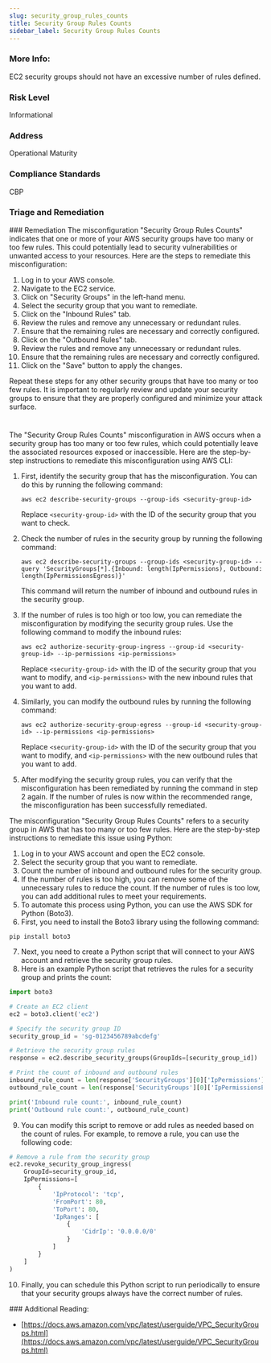 ```yaml
---
slug: security_group_rules_counts
title: Security Group Rules Counts
sidebar_label: Security Group Rules Counts
---
```


### More Info:

EC2 security groups should not have an excessive number of rules defined.

### Risk Level

Informational

### Address

Operational Maturity

### Compliance Standards

CBP



### Triage and Remediation
<Tabs>
<Tab title='Remediation'>
### Remediation

<AccordionGroup>
<Accordion title='Using Console' defaultOpen='true'>
The misconfiguration "Security Group Rules Counts" indicates that one or more of your AWS security groups have too many or too few rules. This could potentially lead to security vulnerabilities or unwanted access to your resources. Here are the steps to remediate this misconfiguration:

1. Log in to your AWS console.
2. Navigate to the EC2 service.
3. Click on "Security Groups" in the left-hand menu.
4. Select the security group that you want to remediate.
5. Click on the "Inbound Rules" tab.
6. Review the rules and remove any unnecessary or redundant rules.
7. Ensure that the remaining rules are necessary and correctly configured.
8. Click on the "Outbound Rules" tab.
9. Review the rules and remove any unnecessary or redundant rules.
10. Ensure that the remaining rules are necessary and correctly configured.
11. Click on the "Save" button to apply the changes.

Repeat these steps for any other security groups that have too many or too few rules. It is important to regularly review and update your security groups to ensure that they are properly configured and minimize your attack surface.

#
</Accordion>

<Accordion title='Using CLI'>
The "Security Group Rules Counts" misconfiguration in AWS occurs when a security group has too many or too few rules, which could potentially leave the associated resources exposed or inaccessible. Here are the step-by-step instructions to remediate this misconfiguration using AWS CLI:

1. First, identify the security group that has the misconfiguration. You can do this by running the following command:

   ```
   aws ec2 describe-security-groups --group-ids <security-group-id>
   ```

   Replace `<security-group-id>` with the ID of the security group that you want to check.

2. Check the number of rules in the security group by running the following command:

   ```
   aws ec2 describe-security-groups --group-ids <security-group-id> --query 'SecurityGroups[*].{Inbound: length(IpPermissions), Outbound: length(IpPermissionsEgress)}'
   ```

   This command will return the number of inbound and outbound rules in the security group.

3. If the number of rules is too high or too low, you can remediate the misconfiguration by modifying the security group rules. Use the following command to modify the inbound rules:

   ```
   aws ec2 authorize-security-group-ingress --group-id <security-group-id> --ip-permissions <ip-permissions>
   ```

   Replace `<security-group-id>` with the ID of the security group that you want to modify, and `<ip-permissions>` with the new inbound rules that you want to add.

4. Similarly, you can modify the outbound rules by running the following command:

   ```
   aws ec2 authorize-security-group-egress --group-id <security-group-id> --ip-permissions <ip-permissions>
   ```

   Replace `<security-group-id>` with the ID of the security group that you want to modify, and `<ip-permissions>` with the new outbound rules that you want to add.

5. After modifying the security group rules, you can verify that the misconfiguration has been remediated by running the command in step 2 again. If the number of rules is now within the recommended range, the misconfiguration has been successfully remediated.
</Accordion>

<Accordion title='Using Python'>
The misconfiguration "Security Group Rules Counts" refers to a security group in AWS that has too many or too few rules. Here are the step-by-step instructions to remediate this issue using Python:

1. Log in to your AWS account and open the EC2 console.
2. Select the security group that you want to remediate.
3. Count the number of inbound and outbound rules for the security group.
4. If the number of rules is too high, you can remove some of the unnecessary rules to reduce the count. If the number of rules is too low, you can add additional rules to meet your requirements.
5. To automate this process using Python, you can use the AWS SDK for Python (Boto3).
6. First, you need to install the Boto3 library using the following command:

```
pip install boto3
```

7. Next, you need to create a Python script that will connect to your AWS account and retrieve the security group rules.
8. Here is an example Python script that retrieves the rules for a security group and prints the count:

```python
import boto3

# Create an EC2 client
ec2 = boto3.client('ec2')

# Specify the security group ID
security_group_id = 'sg-0123456789abcdefg'

# Retrieve the security group rules
response = ec2.describe_security_groups(GroupIds=[security_group_id])

# Print the count of inbound and outbound rules
inbound_rule_count = len(response['SecurityGroups'][0]['IpPermissions'])
outbound_rule_count = len(response['SecurityGroups'][0]['IpPermissionsEgress'])

print('Inbound rule count:', inbound_rule_count)
print('Outbound rule count:', outbound_rule_count)
```

9. You can modify this script to remove or add rules as needed based on the count of rules. For example, to remove a rule, you can use the following code:

```python
# Remove a rule from the security group
ec2.revoke_security_group_ingress(
    GroupId=security_group_id,
    IpPermissions=[
        {
            'IpProtocol': 'tcp',
            'FromPort': 80,
            'ToPort': 80,
            'IpRanges': [
                {
                    'CidrIp': '0.0.0.0/0'
                }
            ]
        }
    ]
)
```

10. Finally, you can schedule this Python script to run periodically to ensure that your security groups always have the correct number of rules.
</Accordion>

</AccordionGroup>
</Tab>
</Tabs>
### Additional Reading:

- [https://docs.aws.amazon.com/vpc/latest/userguide/VPC_SecurityGroups.html](https://docs.aws.amazon.com/vpc/latest/userguide/VPC_SecurityGroups.html) 

